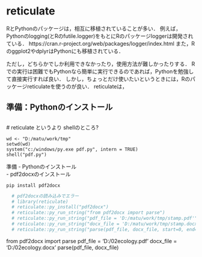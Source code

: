 # reticulate

RとPythonのパッケージは，相互に移植されていることが多い．
例えば，Pythonのlogging(とRのfutile.logger)をもとにRのパッケージloggerは開発されている．
https://cran.r-project.org/web/packages/logger/index.html
また，Rのggplot2やdplyrはPythonにも移植されている．

ただし，どちらかでしか利用できなかったり，使用方法が難しかったりする．
Rでの実行は困難でもPythonなら簡単に実行できるのであれば，Pythonを勉強して直接実行すれば良い．
しかし，ちょっとだけ使いたいというときには，Rのパッケージreticulateを使うのが良い．
reticulateは，

## 準備：Pythonのインストール



## 

  # reticulate というより shellのところ?
```
wd <- "D:/matu/work/tmp"
setwd(wd)
system("c:/windows/py.exe pdf.py", intern = TRUE)
shell("pdf.py")
```

準備
- Pythonのインストール   
- pdf2docxのインストール   
```
pip install pdf2docx
```

```r
  # pdf2docxの読み込みでエラー
  # library(reticulate)
  # reticulate::py_install("pdf2docx")
  # reticulate::py_run_string("from pdf2docx import parse")
  # reticulate::py_run_string("pdf_file = 'D:/matu/work/tmp/stamp.pdf'")
  # reticulate::py_run_string("docx_file = 'D:/matu/work/tmp/stamp.docx'")
  # reticulate::py_run_string("parse(pdf_file, docx_file, start=0, end=2)")
```


from pdf2docx import parse
pdf_file = 'D:/02ecology.pdf'
docx_file = 'D:/02ecology.docx'
parse(pdf_file, docx_file)
